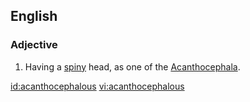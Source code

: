 ==English==

===Adjective===
{{head|en|adjective}}

# {{lb|en|zoology}} Having a [[spiny]] head, as one of the [[Acanthocephala]].

[[id:acanthocephalous]]
[[vi:acanthocephalous]]